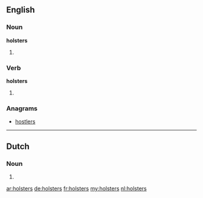 ==English==

===Noun===
'''holsters'''

# {{plural of|holster}}

===Verb===
'''holsters'''

# {{third-person singular of|holster}}

===Anagrams===
* [[hostlers#English|hostlers]]

----

==Dutch==

===Noun===
{{head|nl}}

# {{nl-noun-form|pl=1|holster}}

[[ar:holsters]]
[[de:holsters]]
[[fr:holsters]]
[[my:holsters]]
[[nl:holsters]]